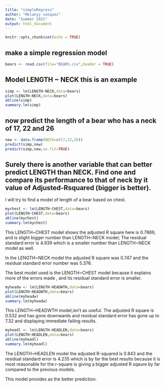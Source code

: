```yaml
---
title: "simpleRegress"
author: "Melanyy vasquez"
date: "Summer 2021"
output: html_document
---
```


```r
knitr::opts_chunk$set(echo = TRUE)
```

## make a simple regression model

```r
bears <- read.csv(file="BEARS.csv",header = TRUE)
```

## Model LENGTH ~ NECK  this is an example  

```r
simp <- lm(LENGTH~NECK,data=bears)
plot(LENGTH~NECK,data=bears)
abline(simp)
summary.lm(simp)
```

## now predict the length of a bear who has a neck of 17, 22 and 26


```r
new <- data.frame(NECK=c(17,22,26))
predict(simp,new)
predict(simp,new,se.fit=TRUE)
```
## Surely there is another variable that can better predict LENGTH than NECK. Find one and compare its performance to that of neck by it value of Adjusted-Rsquared (bigger is better).

I will try to find a model of length of a bear based on chest. 


```r
mychest <- lm(LENGTH~CHEST,data=bears)
plot(LENGTH~CHEST,data=bears)
abline(mychest)
summary.lm(mychest)
```

This LENGTH~CHEST model shows the adjusted R square here is 0.7869, and is slight bigger number than LENGTH~NECK model; The residual standard error is 4.939 which is a smaller number than LENGTH~NECK model as well.

In the LENGTH~NECK model the adjusted R square was 0.747 and the residual standard error number was 5.376. 

The best model used is the LENGTH~CHEST model because it explains more of the errors made , and its residual standard error is smaller.



```r
myheadw <- lm(LENGTH~HEADWTH,data=bears)
plot(LENGTH~HEADWTH,data=bears)
abline(myheadw)
summary.lm(myheadw)
```

This LENGTH~HEADWTH model,isn't as useful. 
The adjusted R square is 0.532 and has gone downwards and residual standard error has gone up to 7.32 and displaying immediate failing results.


```r
myheadl <- lm(LENGTH~HEADLEN,data=bears)
plot(LENGTH~HEADLEN,data=bears)
abline(myheadl)
summary.lm(myheadl)
```

The LENGTH~HEADLEN model the adjusted R-squared is 0.843 and the residual standard error is 4.235 which is by far the best results because it is most reasonable for the r-square is giving a bigger adjusted R sqaure by far compared to the previous models.

This model provides as the better prediction.


